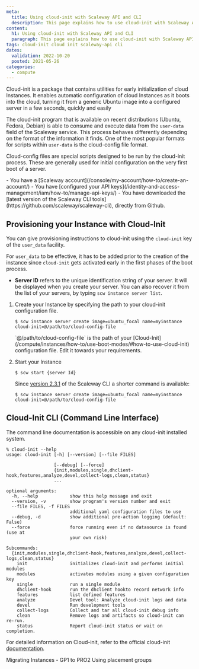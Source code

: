 ```yaml
---
meta:
  title: Using cloud-init with Scaleway API and CLI
  description: This page explains how to use cloud-init with Scaleway API
content:
  h1: Using cloud-init with Scaleway API and CLI
  paragraph: This page explains how to use cloud-init with Scaleway API
tags: cloud-init cloud init scaleway-api cli 
dates:
  validation: 2022-10-20
  posted: 2021-05-26
categories:
  - compute
---
```


Cloud-init is a package that contains utilities for early initialization of cloud Instances. It enables automatic configuration of cloud Instances as it boots into the cloud, turning it from a generic Ubuntu image into a configured server in a few seconds, quickly and easily

The cloud-init program that is available on recent distributions (Ubuntu, Fedora, Debian) is able to consume and execute data from the `user-data` field of the Scaleway service. This process behaves differently depending on the format of the information it finds. One of the most popular formats for scripts within `user-data` is the cloud-config file format.

Cloud-config files are special scripts designed to be run by the cloud-init process. These are generally used for initial configuration on the very first boot of a server.

<Macro id="iam-requirements" />

<Message type="requirement">
  - You have a [Scaleway account](/console/my-account/how-to/create-an-account/)   
  - You have [configured your API keys](/identity-and-access-management/iam/how-to/manage-api-keys/)
  - You have downloaded the [latest version of the Scaleway CLI tools](https://github.com/scaleway/scaleway-cli), directly from Github.
</Message>

## Provisioning your Instance with Cloud-Init

You can give provisioning instructions to cloud-init using the `cloud-init` key of the `user_data` facility.

For `user_data` to be effective, it has to be added prior to the creation of the instance since `cloud-init` gets activated early in the first phases of the boot process.

* **Server ID** refers to the unique identification string of your server. It will be displayed when you create your server. You can also recover it from the list of your servers, by typing `scw instance server list`.

1. Create your Instance by specifying the path to your cloud-init configuration file.
    ```
    $ scw instance server create image=ubuntu_focal name=myinstance cloud-init=@/path/to/cloud-config-file
    ```
    <Message type="note">
      `@/path/to/cloud-config-file` is the path of your [Cloud-Init](/compute/instances/how-to/use-boot-modes/#how-to-use-cloud-init) configuration file. Edit it towards your requirements.
    </Message>
2. Start your Instance
    ```
    $ scw start {server Id}
    ```

    Since [version 2.3.1](https://github.com/scaleway/scaleway-cli/releases/tag/v2.3.1) of the Scaleway CLI a shorter command is available:

    ```
    $ scw instance server create image=ubuntu_focal name=myinstance cloud-init=@/path/to/cloud-config-file
    ```

## Cloud-Init CLI (Command Line Interface)

The command line documentation is accessible on any cloud-init installed system.

````
% cloud-init --help
usage: cloud-init [-h] [--version] [--file FILES]

                  [--debug] [--force]
                  {init,modules,single,dhclient-hook,features,analyze,devel,collect-logs,clean,status}
                  ...

optional arguments:
  -h, --help            show this help message and exit
  --version, -v         show program's version number and exit
  --file FILES, -f FILES
                        additional yaml configuration files to use
  --debug, -d           show additional pre-action logging (default: False)
  --force               force running even if no datasource is found (use at
                        your own risk)

Subcommands:
  {init,modules,single,dhclient-hook,features,analyze,devel,collect-logs,clean,status}
    init                initializes cloud-init and performs initial modules
    modules             activates modules using a given configuration key
    single              run a single module
    dhclient-hook       run the dhclient hookto record network info
    features            list defined features
    analyze             Devel tool: Analyze cloud-init logs and data
    devel               Run development tools
    collect-logs        Collect and tar all cloud-init debug info
    clean               Remove logs and artifacts so cloud-init can re-run.
    status              Report cloud-init status or wait on completion.

````

For detailed information on Cloud-init, refer to the official cloud-init [documentation](http://cloudinit.readthedocs.io/en/latest/index.html).

<Navigation>
  <PreviousButton to="/compute/instances/api-cli/migrating-gp-to-pro/">Migrating Instances - GP1 to PRO2</PreviousButton>
  <NextButton to="/compute/instances/api-cli/using-placement-groups/">Using placement groups</NextButton>
</Navigation>
